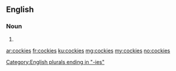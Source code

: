 ==English==

===Noun===
{{head|en}}

# {{plural of|cocky}}

[[Category:English plurals ending in "-ies"]]

[[ar:cockies]]
[[fr:cockies]]
[[ku:cockies]]
[[mg:cockies]]
[[my:cockies]]
[[no:cockies]]